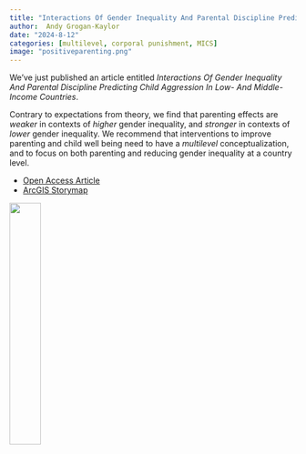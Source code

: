 ```yaml
---
title: "Interactions Of Gender Inequality And Parental Discipline Predicting Child Aggression In Low- And Middle-Income Countries"
author:  Andy Grogan-Kaylor 
date: "2024-8-12"
categories: [multilevel, corporal punishment, MICS]
image: "positiveparenting.png"
---
```


We've just published an article entitled *Interactions Of Gender Inequality And Parental Discipline Predicting Child Aggression In Low- And Middle-Income Countries*.

Contrary to expectations from theory, we find that parenting effects are *weaker* in contexts of *higher* gender inequality, and *stronger* in contexts of *lower* gender inequality. We recommend that interventions to improve parenting and child well being need to have a *multilevel* conceptualization, and to focus on both parenting and reducing gender inequality at a country level.

* [Open Access Article](http://doi.org/10.1111/cdev.14152)
* [ArcGIS Storymap](https://arcg.is/0m4qDb)


![](positiveparenting.png){width=33%}






